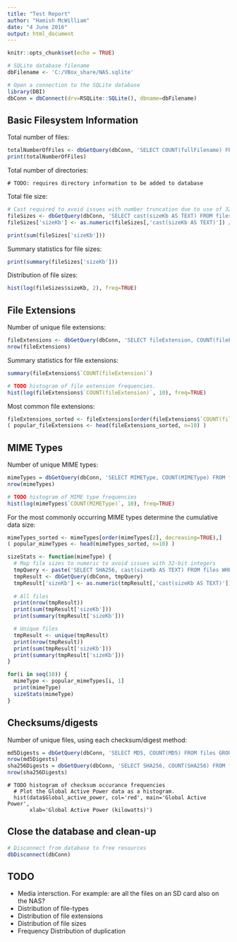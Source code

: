 ```yaml
---
title: "Test Report"
author: "Hamish McWilliam"
date: "4 June 2016"
output: html_document
---
```


```r
knitr::opts_chunk$set(echo = TRUE)
```

```r
# SQLite database filename
dbFilename <- 'C:/VBox_share/NAS.sqlite'

# Open a connection to the SQLite database
library(DBI)
dbConn = dbConnect(drv=RSQLite::SQLite(), dbname=dbFilename)
```

## Basic Filesystem Information

Total number of files:
```r
totalNumberOfFiles <- dbGetQuery(dbConn, 'SELECT COUNT(fullFilename) FROM files;')
print(totalNumberOfFiles)
```

Total number of directories:
```
# TODO: requires directory information to be added to database
```

Total file size:
```r
# Cast required to avoid issues with number truncation due to use of 32-bit integers.
fileSizes <- dbGetQuery(dbConn, 'SELECT cast(sizeKb AS TEXT) FROM files;')
fileSizes['sizeKb'] <- as.numeric(fileSizes[,'cast(sizeKb AS TEXT)']) / 1000

print(sum(fileSizes['sizeKb']))
```

Summary statistics for file sizes:
```r
print(summary(fileSizes['sizeKb']))
```

Distribution of file sizes:
```r
hist(log(fileSizes$sizeKb, 2), freq=TRUE)
```

## File Extensions

Number of unique file extensions:
```r
fileExtensions <- dbGetQuery(dbConn, 'SELECT fileExtension, COUNT(fileExtension) FROM files GROUP BY fileExtension;')
nrow(fileExtensions)
```

Summary statistics for file extensions:
```r
summary(fileExtensions$`COUNT(fileExtension)`)
```

```r
# TODO histogram of file extension frequencies.
hist(log(fileExtensions$`COUNT(fileExtension)`, 10), freq=TRUE)
```

Most common file extensions:
```r
fileExtensions_sorted <- fileExtensions[order(fileExtensions$`COUNT(fileExtension)`, decreasing=TRUE),]
( popular_fileExtensions <- head(fileExtensions_sorted, n=10) )
```

## MIME Types

Number of unique MIME types:
```r
mimeTypes = dbGetQuery(dbConn, 'SELECT MIMEType, COUNT(MIMEType) FROM files GROUP BY MIMEType;')
nrow(mimeTypes)
```

```r
# TODO histogram of MIME type frequencies
hist(log(mimeTypes$`COUNT(MIMEType)`, 10), freq=TRUE)
```

For the most commonly occurring MIME types determine the cumulative data size:
```r
mimeTypes_sorted <- mimeTypes[order(mimeTypes[2], decreasing=TRUE),]
( popular_mimeTypes <- head(mimeTypes_sorted, n=10) )

sizeStats <- function(mimeType) {
  # Map file sizes to numeric to avoid issues with 32-bit integers
  tmpQuery <- paste('SELECT SHA256, cast(sizeKb AS TEXT) FROM files WHERE MIMEType IS \'', mimeType, '\';', sep='')
  tmpResult <- dbGetQuery(dbConn, tmpQuery)
  tmpResult['sizeKb'] <- as.numeric(tmpResult[,'cast(sizeKb AS TEXT)']) / 1000
  
  # All files
  print(nrow(tmpResult))
  print(sum(tmpResult['sizeKb']))
  print(summary(tmpResult['sizeKb']))

  # Unique files
  tmpResult <- unique(tmpResult)
  print(nrow(tmpResult))
  print(sum(tmpResult['sizeKb']))
  print(summary(tmpResult['sizeKb']))
}

for(i in seq(10)) {
  mimeType <- popular_mimeTypes[i, 1]
  print(mimeType)
  sizeStats(mimeType)
}
```

## Checksums/digests

Number of unique files, using each checksum/digest method:
```r
md5Digests = dbGetQuery(dbConn, 'SELECT MD5, COUNT(MD5) FROM files GROUP BY MD5;')
nrow(md5Digests)
sha256Digests = dbGetQuery(dbConn, 'SELECT SHA256, COUNT(SHA256) FROM files GROUP BY SHA256;')
nrow(sha256Digests)
```

```
# TODO histogram of checksum occurance frequencies
  # Plot the Global Active Power data as a histogram.
  hist(data$Global_active_power, col='red', main='Global Active Power', 
       xlab='Global Active Power (kilowatts)')

```

## Close the database and clean-up

```r
# Disconnect from database to free resources
dbDisconnect(dbConn)
```

## TODO

* Media intersction. For example: are all the files on an SD card also on the NAS?
* Distribution of file-types
* Distribution of file extensions
* Distribution of file sizes
* Frequency Distribution of duplication
